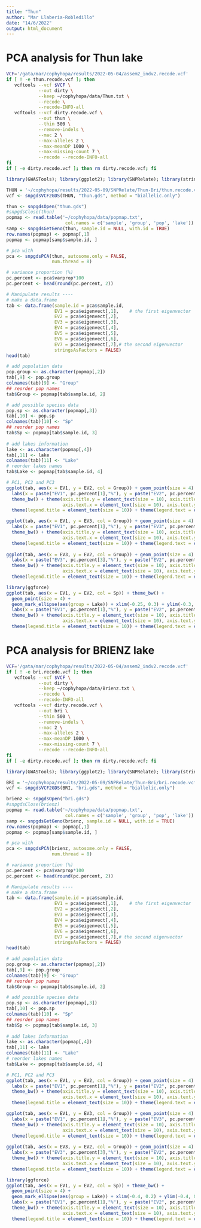 ```yaml
---
title: "Thun"
author: "Mar Llaberia-Robledillo"
date: "14/6/2022"
output: html_document
---
```

# PCA analysis for Thun lake

```bash
VCF='/gata/mar/cophyhopa/results/2022-05-04/assem2_indv2.recode.vcf'
if [ ! -e thun.recode.vcf ]; then
   vcftools --vcf $VCF \
            --out dirty \
            --keep ~/cophyhopa/data/Thun.txt \
            --recode \
            --recode-INFO-all
   vcftools --vcf dirty.recode.vcf \
            --out thun \
            --thin 500 \
            --remove-indels \
            --mac 2 \
            --max-alleles 2 \
            --max-meanDP 1000 \
            --max-missing-count 7 \
            --recode --recode-INFO-all
fi
if [ -e dirty.recode.vcf ]; then rm dirty.recode.vcf; fi
```


```r
library(GWASTools); library(ggplot2); library(SNPRelate); library(stringr); 

THUN = '~/cophyhopa/results/2022-05-09/SNPRelate/Thun-Bri/thun.recode.vcf'
vcf <- snpgdsVCF2GDS(THUN, "thun.gds", method = "biallelic.only")

thun <- snpgdsOpen("thun.gds")
#snpgdsClose(thun)
popmap <- read.table('~/cophyhopa/data/popmap.txt', 
                      col.names = c('sample', 'group', 'pop', 'lake'))
samp <- snpgdsGetGeno(thun, sample.id = NULL, with.id = TRUE)
row.names(popmap) <- popmap[,1]
popmap <- popmap[samp$sample.id, ]
```


```r
# pca with
pca <- snpgdsPCA(thun, autosome.only = FALSE, 
                 num.thread = 8)

# variance proportion (%)
pc.percent <- pca$varprop*100
pc.percent <- head(round(pc.percent, 2))

# Manipulate results ----
# make a data.frame
tab <- data.frame(sample.id = pca$sample.id,
                  EV1 = pca$eigenvect[,1],    # the first eigenvector
                  EV2 = pca$eigenvect[,2],
                  EV3 = pca$eigenvect[,3],
                  EV4 = pca$eigenvect[,4],
                  EV5 = pca$eigenvect[,5],
                  EV6 = pca$eigenvect[,6],
                  EV7 = pca$eigenvect[,7],# the second eigenvector
                  stringsAsFactors = FALSE)
head(tab)

# add population data
pop.group <- as.character(popmap[,2])
tab[,9] <- pop.group
colnames(tab)[9] <- "Group"
## reorder pop names
tab$Group <- popmap[tab$sample.id, 2]

# add possible species data
pop.sp <- as.character(popmap[,3])
tab[,10] <- pop.sp
colnames(tab)[10] <- "Sp"
## reorder pop names
tab$Sp <- popmap[tab$sample.id, 3]
                    
# add lakes information 
lake <- as.character(popmap[,4])
tab[,11] <- lake
colnames(tab)[11] <- "Lake"
# reorder lakes names
tab$Lake <- popmap[tab$sample.id, 4]
```


```r
# PC1, PC2 and PC3
ggplot(tab, aes(x = EV1, y = EV2, col = Group)) + geom_point(size = 4) + 
  labs(x = paste("EV1", pc.percent[1],"%"), y = paste("EV2", pc.percent[2], "%")) + 
  theme_bw() + theme(axis.title.y = element_text(size = 10), axis.title.x = element_text(size = 10), 
                     axis.text.x = element_text(size = 10), axis.text.y = element_text(size = 10)) +
  theme(legend.title = element_text(size = 10)) + theme(legend.text = element_text(size = 10))

ggplot(tab, aes(x = EV1, y = EV3, col = Group)) + geom_point(size = 4) + 
  labs(x = paste("EV1", pc.percent[1],"%"), y = paste("EV3", pc.percent[3], "%")) + 
  theme_bw() + theme(axis.title.y = element_text(size = 10), axis.title.x = element_text(size = 10), 
                     axis.text.x = element_text(size = 10), axis.text.y = element_text(size = 10)) +
  theme(legend.title = element_text(size = 10)) + theme(legend.text = element_text(size = 10))
  
ggplot(tab, aes(x = EV3, y = EV2, col = Group)) + geom_point(size = 4) + 
  labs(x = paste("EV3", pc.percent[3],"%"), y = paste("EV2", pc.percent[2], "%")) + 
  theme_bw() + theme(axis.title.y = element_text(size = 10), axis.title.x = element_text(size = 10), 
                     axis.text.x = element_text(size = 10), axis.text.y = element_text(size = 10)) +
  theme(legend.title = element_text(size = 10)) + theme(legend.text = element_text(size = 10))
```

```r
library(ggforce)
ggplot(tab, aes(x = EV1, y = EV2, col = Sp)) + theme_bw() + 
  geom_point(size = 4) +  
  geom_mark_ellipse(aes(group = Lake)) + xlim(-0.25, 0.3) + ylim(-0.3, 0.3) +
  labs(x = paste("EV1", pc.percent[1],"%"), y = paste("EV2", pc.percent[2], "%")) + 
  theme_bw() + theme(axis.title.y = element_text(size = 10), axis.title.x = element_text(size = 10), 
                     axis.text.x = element_text(size = 10), axis.text.y = element_text(size = 10)) +
  theme(legend.title = element_text(size = 10)) + theme(legend.text = element_text(size = 10))

```



# PCA analysis for BRIENZ lake

```bash
VCF='/gata/mar/cophyhopa/results/2022-05-04/assem2_indv2.recode.vcf'
if [ ! -e bri.recode.vcf ]; then
   vcftools --vcf $VCF \
            --out dirty \
            --keep ~/cophyhopa/data/Brienz.txt \
            --recode \
            --recode-INFO-all
   vcftools --vcf dirty.recode.vcf \
            --out bri \
            --thin 500 \
            --remove-indels \
            --mac 2 \
            --max-alleles 2 \
            --max-meanDP 1000 \
            --max-missing-count 7 \
            --recode --recode-INFO-all
fi
if [ -e dirty.recode.vcf ]; then rm dirty.recode.vcf; fi
```


```r
library(GWASTools); library(ggplot2); library(SNPRelate); library(stringr); 

BRI = '~/cophyhopa/results/2022-05-09/SNPRelate/Thun-Bri/bri.recode.vcf'
vcf <- snpgdsVCF2GDS(BRI, "bri.gds", method = "biallelic.only")

brienz <- snpgdsOpen("bri.gds")
#snpgdsClose(brienz)
popmap <- read.table('~/cophyhopa/data/popmap.txt', 
                      col.names = c('sample', 'group', 'pop', 'lake'))
samp <- snpgdsGetGeno(brienz, sample.id = NULL, with.id = TRUE)
row.names(popmap) <- popmap[,1]
popmap <- popmap[samp$sample.id, ]
```


```r
# pca with
pca <- snpgdsPCA(brienz, autosome.only = FALSE, 
                 num.thread = 8)

# variance proportion (%)
pc.percent <- pca$varprop*100
pc.percent <- head(round(pc.percent, 2))

# Manipulate results ----
# make a data.frame
tab <- data.frame(sample.id = pca$sample.id,
                  EV1 = pca$eigenvect[,1],    # the first eigenvector
                  EV2 = pca$eigenvect[,2],
                  EV3 = pca$eigenvect[,3],
                  EV4 = pca$eigenvect[,4],
                  EV5 = pca$eigenvect[,5],
                  EV6 = pca$eigenvect[,6],
                  EV7 = pca$eigenvect[,7],# the second eigenvector
                  stringsAsFactors = FALSE)
head(tab)

# add population data
pop.group <- as.character(popmap[,2])
tab[,9] <- pop.group
colnames(tab)[9] <- "Group"
## reorder pop names
tab$Group <- popmap[tab$sample.id, 2]

# add possible species data
pop.sp <- as.character(popmap[,3])
tab[,10] <- pop.sp
colnames(tab)[10] <- "Sp"
## reorder pop names
tab$Sp <- popmap[tab$sample.id, 3]
                    
# add lakes information 
lake <- as.character(popmap[,4])
tab[,11] <- lake
colnames(tab)[11] <- "Lake"
# reorder lakes names
tab$Lake <- popmap[tab$sample.id, 4]
```


```r
# PC1, PC2 and PC3
ggplot(tab, aes(x = EV1, y = EV2, col = Group)) + geom_point(size = 4) + 
  labs(x = paste("EV1", pc.percent[1],"%"), y = paste("EV2", pc.percent[2], "%")) + 
  theme_bw() + theme(axis.title.y = element_text(size = 10), axis.title.x = element_text(size = 10), 
                     axis.text.x = element_text(size = 10), axis.text.y = element_text(size = 10)) +
  theme(legend.title = element_text(size = 10)) + theme(legend.text = element_text(size = 10))

ggplot(tab, aes(x = EV1, y = EV3, col = Group)) + geom_point(size = 4) + 
  labs(x = paste("EV1", pc.percent[1],"%"), y = paste("EV3", pc.percent[3], "%")) + 
  theme_bw() + theme(axis.title.y = element_text(size = 10), axis.title.x = element_text(size = 10), 
                     axis.text.x = element_text(size = 10), axis.text.y = element_text(size = 10)) +
  theme(legend.title = element_text(size = 10)) + theme(legend.text = element_text(size = 10))
  
ggplot(tab, aes(x = EV3, y = EV2, col = Group)) + geom_point(size = 4) + 
  labs(x = paste("EV3", pc.percent[3],"%"), y = paste("EV2", pc.percent[2], "%")) + 
  theme_bw() + theme(axis.title.y = element_text(size = 10), axis.title.x = element_text(size = 10), 
                     axis.text.x = element_text(size = 10), axis.text.y = element_text(size = 10)) +
  theme(legend.title = element_text(size = 10)) + theme(legend.text = element_text(size = 10))
```

```r
library(ggforce)
ggplot(tab, aes(x = EV1, y = EV2, col = Sp)) + theme_bw() + 
  geom_point(size = 4) +  
  geom_mark_ellipse(aes(group = Lake)) + xlim(-0.4, 0.2) + ylim(-0.4, 0.5) +
  labs(x = paste("EV1", pc.percent[1],"%"), y = paste("EV2", pc.percent[2], "%")) + 
  theme_bw() + theme(axis.title.y = element_text(size = 10), axis.title.x = element_text(size = 10), 
                     axis.text.x = element_text(size = 10), axis.text.y = element_text(size = 10)) +
  theme(legend.title = element_text(size = 10)) + theme(legend.text = element_text(size = 10))

```
